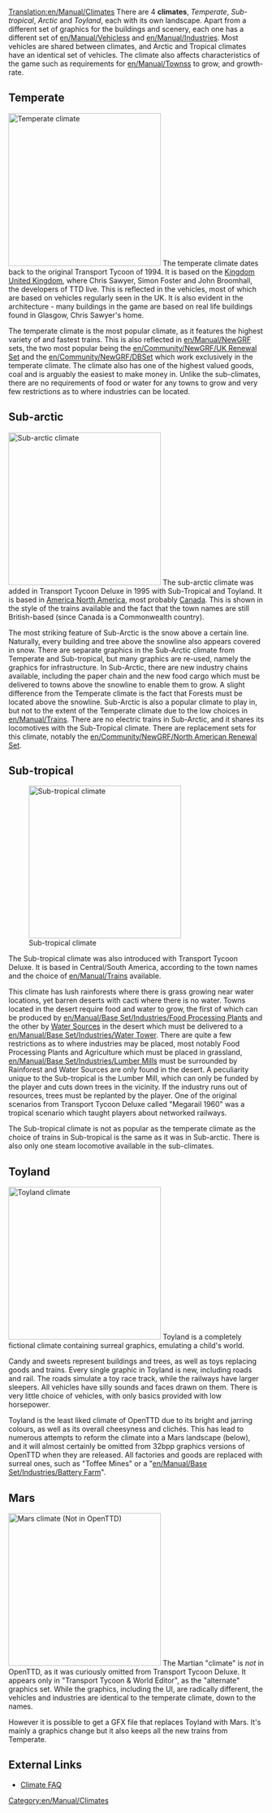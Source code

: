 [[Translation:en/Manual/Climates]]
There are 4 '''climates''', ''Temperate'', ''Sub-tropical'', ''Arctic'' and ''Toyland'', each with its own landscape. Apart from a different set of graphics for the buildings and scenery, each one has a different set of [[en/Manual/Vehicles]]s and [[en/Manual/Industries]]. Most vehicles are shared between climates, and Arctic and Tropical climates have an identical set of vehicles. The climate also affects characteristics of the game such as requirements for [[en/Manual/Towns]]s to grow, and growth-rate.

==Temperate==
[[File:en/Manual/Temperatescreenshot.png|thumb|left|300px|Temperate climate]]
The temperate climate dates back to the original Transport Tycoon of 1994. It is based on the [https://www.wikipedia.org/wiki/United Kingdom United Kingdom], where Chris Sawyer, Simon Foster and John Broomhall, the developers of TTD live. This is reflected in the vehicles, most of which are based on vehicles  regularly seen in the UK. It is also evident in the architecture - many buildings in the game are based on real life buildings found in Glasgow, Chris Sawyer's home.

The temperate climate is the most popular climate, as it features the highest variety of and fastest trains. This is also reflected in [[en/Manual/NewGRF]] sets, the two most popular being the [[en/Community/NewGRF/UK Renewal Set]] and the [[en/Community/NewGRF/DBSet]] which work exclusively in the temperate climate. The climate also has one of the highest valued goods, coal and is arguably the easiest to make money in. Unlike the sub-climates, there are no requirements of food or water for any towns to grow and very few restrictions as to where industries can be located.
<br clear="all" />

==Sub-arctic==
[[File:en/Manual/Subarcticscreenshot.png|thumb|right|300px|Sub-arctic climate]]
The sub-arctic climate was added in Transport Tycoon Deluxe in 1995 with Sub-Tropical and Toyland. It is based in [https://www.wikipedia.org/wiki/North America North America], most probably [https://www.wikipedia.org/wiki/Canada Canada]. This is shown in the style of the trains available and the fact that the town names are still British-based (since Canada is a Commonwealth country). 

The most striking feature of Sub-Arctic is the snow above a certain line. Naturally, every building and tree above the snowline also appears covered in snow. There are separate graphics in the Sub-Arctic climate from Temperate and Sub-tropical, but many graphics are re-used, namely the graphics for infrastructure. In Sub-Arctic, there are new industry chains available, including the paper chain and the new food cargo which must be delivered to towns above the snowline to enable them to grow. A slight difference from the Temperate climate is the fact that Forests must be located above the snowline. Sub-Arctic is also a popular climate to play in, but not to the extent of the Temperate climate due to the low choices in [[en/Manual/Trains]]. There are no electric trains in Sub-Arctic, and it shares its locomotives with the Sub-Tropical climate. There are replacement sets for this climate, notably the [[en/Community/NewGRF/North American Renewal Set]].

==Sub-tropical==

[[File:en/Manual/Subtropicalscreenshot.png|thumb|300px|left|Sub-tropical climate]]

The Sub-tropical climate was also introduced with Transport Tycoon Deluxe. It is based in Central/South America, according to the town names and the choice of [[en/Manual/Trains]] available. 

This climate has lush rainforests where there is grass growing near water locations, yet barren deserts with cacti where there is no water. Towns located in the desert require food and water to grow, the first of which can be produced by [[en/Manual/Base Set/Industries/Food Processing Plant]]s and the other by [[en/Manual/Base Set/Industries/Water Supply|Water Sources]] in the desert which must be delivered to a [[en/Manual/Base Set/Industries/Water Tower]]. There are quite a few restrictions as to where industries may be placed, most notably Food Processing Plants and Agriculture which must be placed in grassland, [[en/Manual/Base Set/Industries/Lumber Mill]]s must be surrounded by Rainforest and Water Sources are only found in the desert. A peculiarity unique to the Sub-tropical is the Lumber Mill, which can only be funded by the player and cuts down trees in the vicinity. If the industry runs out of resources, trees must be replanted by the player. One of the original scenarios from Transport Tycoon Deluxe called "Megarail 1960" was a tropical scenario which taught players about networked railways.

The Sub-tropical climate is not as popular as the temperate climate as the choice of trains in Sub-tropical is the same as it was in Sub-arctic. There is also only one steam locomotive available in the sub-climates.
<br clear="all" />

==Toyland==
[[File:en/Manual/Toylandscreenshot.png|thumb|right|300px|Toyland climate]]
Toyland is a completely fictional climate containing surreal graphics, emulating a child's world.

Candy and sweets represent buildings and trees, as well as toys replacing goods and trains. Every single graphic in Toyland is new, including roads and rail. The roads simulate a toy race track, while the railways have larger sleepers. All vehicles have silly sounds and faces drawn on them. There is very little choice of vehicles, with only basics provided with low horsepower. 

Toyland is the least liked climate of OpenTTD due to its bright and jarring colours, as well as its overall cheesyness and clichés. This has lead to numerous attempts to reform the climate into a Mars landscape (below), and it will almost certainly be omitted from 32bpp graphics versions of OpenTTD when they are released. All factories and goods are replaced with surreal ones, such as "Toffee Mines" or a "[[en/Manual/Base Set/Industries/Battery Farm]]".

==Mars==
[[File:en/Community/NewGRF/Marsscreenshot.png|thumb|300px|left|Mars climate (Not in OpenTTD)]]
The Martian "climate" is ''not'' in OpenTTD, as it was curiously omitted from Transport Tycoon Deluxe. It appears only in "Transport Tycoon & World Editor", as the "alternate" graphics set. While the graphics, including the UI, are radically different, the vehicles and industries are identical to the temperate climate, down to the names.

However it is possible to get a GFX file that replaces Toyland with Mars. It's mainly a graphics change but it also keeps all the new trains from Temperate.

{{en/-}}

==External Links==
* [http://i-want-a-website.com/about-tt/ttfaq08.html Climate FAQ]


[[Category:en/Manual/Climates]]